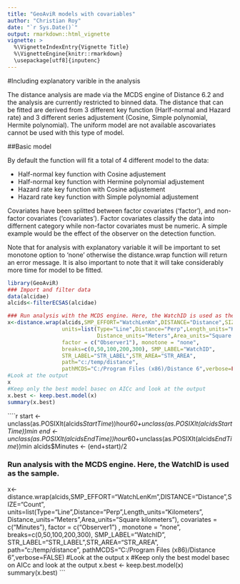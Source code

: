 ```yaml
---
title: "GeoAviR models with covariables"
author: "Christian Roy"
date: "`r Sys.Date()`"
output: rmarkdown::html_vignette
vignette: >
  %\VignetteIndexEntry{Vignette Title}
  %\VignetteEngine{knitr::rmarkdown}
  \usepackage[utf8]{inputenc}
---
```

#Including explanatory varible in the analysis

The distance analysis are made via the MCDS engine of Distance 6.2 and the analysis are currently restricted to binned data. The distance that can be fitted are derived from 3 different key function (Harlf-normal and Hazard rate) and 3 different series adjustement (Cosine, Simple polynomial, Hermite polynomial). The uniform model are not available ascovariates cannot be used with this type of model. 

##Basic model

By default the function will fit a total of 4 different model to the data:

- Half-normal key function with Cosine adjustement
- Half-normal key function with Hermine polynomial adjustement
- Hazard rate key function with Cosine adjustement
- Hazard rate key function with Simple polynomial adjustement

Covariates have been splitted between factor covariates ('factor'), and non-factor covariates ('covariates'). Factor covariates classify the data into differnent category while non-factor covariates must be numeric. A simple example would be the effect of the observer on the detection function. 

Note that for analysis with explanatory variable it will be important to set monotone option to 'none' otherwise the distance.wrap function will return an error message. It is also important to note that it will take considerably more time for model to be fitted.

```r
library(GeoAviR)
### Import and filter data
data(alcidae)
alcids<-filterECSAS(alcidae)

### Run analysis with the MCDS engine. Here, the WatchID is used as the sample.
x<-distance.wrap(alcids,SMP_EFFORT="WatchLenKm",DISTANCE="Distance",SIZE="Count",
                 units=list(Type="Line",Distance="Perp",Length_units="Kilometers",
                            Distance_units="Meters",Area_units="Square kilometers"),
                 factor = c("Observer1"), monotone = "none",
                 breaks=c(0,50,100,200,300), SMP_LABEL="WatchID",
                 STR_LABEL="STR_LABEL",STR_AREA="STR_AREA",
                 path="c:/temp/distance",
                 pathMCDS="C:/Program Files (x86)/Distance 6",verbose=FALSE)
#Look at the output
x
#Keep only the best model basec on AICc and look at the output
x.best <- keep.best.model(x)
summary(x.best)
```


````r
start <- unclass(as.POSIXlt(alcids$StartTime))$hour*60+unclass(as.POSIXlt(alcids$StartTime))$min
end <- unclass(as.POSIXlt(alcids$EndTime))$hour*60+unclass(as.POSIXlt(alcids$EndTime ))$min
alcids$Minutes <- (end+start)/2

### Run analysis with the MCDS engine. Here, the WatchID is used as the sample.
x<-distance.wrap(alcids,SMP_EFFORT="WatchLenKm",DISTANCE="Distance",SIZE="Count",
                 units=list(Type="Line",Distance="Perp",Length_units="Kilometers",
                            Distance_units="Meters",Area_units="Square kilometers"),
                 covariates = c("Minutes"), factor = c("Observer1") , monotone = "none",
                 breaks=c(0,50,100,200,300), SMP_LABEL="WatchID",
                 STR_LABEL="STR_LABEL",STR_AREA="STR_AREA",
                 path="c:/temp/distance",
                 pathMCDS="C:/Program Files (x86)/Distance 6",verbose=FALSE)
#Look at the output
x
#Keep only the best model basec on AICc and look at the output
x.best <- keep.best.model(x)
summary(x.best)
```


